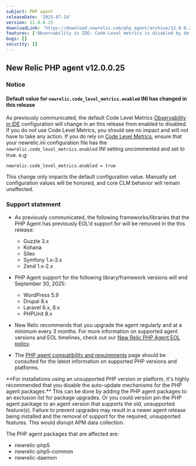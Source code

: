 ```yaml
---
subject: PHP agent
releaseDate: '2025-07-14'
version: 12.0.0.25
downloadLink: 'https://download.newrelic.com/php_agent/archive/12.0.0.25'
features: ['Observability in IDE: Code-Level metrics is disabled by default.', "Removed code for instrumenting Guzzle 3.x", "Removed code for instrumenting Kohana", "Removed code for instrumenting Silex", "Removed code for instrumenting Symfony 1.x-3.x", "Removed code for instrumenting Zend 1.x-2.x"]
bugs: []
security: []
---
```


## New Relic PHP agent v12.0.0.25

### Notice

#### Default value for `newrelic.code_level_metrics.enabled` INI has changed in this release

As previously communicated, the default Code Level Metrics [Observability in IDE](https://docs.newrelic.com/docs/codestream/observability/code-level-metrics/) configuration will change in an this release from enabled to disabled.  If you do not use Code Level Metrics, you should see no impact and will not have to take any action.  If you do rely on [Code Level Metrics](https://docs.newrelic.com/docs/apm/agents/php-agent/features/php-code-level-metrics/), ensure that your newrelic.ini configuration file has the  `newrelic.code_level_metrics.enabled` INI setting uncommented and set to true.
e.g:
```
newrelic.code_level_metrics.enabled = true
```
This change only impacts the default configuration value. Manually set configuration values will be honored, and core CLM behavior will remain unaffected.

### Support statement

* As previously communicated, the following frameworks/libraries that the PHP Agent has previously EOL'd support for will be removed in the this release:

  * Guzzle 3.x
  * Kohana
  * Silex
  * Symfony 1.x-3.x
  * Zend 1.x-2.x

* PHP Agent support for the following library/framework versions will end September 30, 2025:

  * WordPress 5.9
  * Drupal 8.x
  * Laravel 6.x, 8.x
  * PHPUnit 8.x

* New Relic recommends that you upgrade the agent regularly and at a minimum every 3 months. For more information on supported agent versions and EOL timelines, check out our [New Relic PHP Agent EOL policy](https://docs.newrelic.com/docs/apm/agents/php-agent/getting-started/php-agent-eol-policy/).
* The [PHP agent compatibility and requirements](https://docs.newrelic.com/docs/apm/agents/php-agent/getting-started/php-agent-compatibility-requirements/) page should be consulted for the latest information on supported PHP versions and platforms.

<Callout variant="important">
  **For installations using an unsupported PHP version or platform, it's highly recommended that you disable the auto-update mechanisms for the PHP agent packages.** This can be done by adding the PHP agent packages to an exclusion list for package upgrades. Or you could version pin the PHP agent package to an agent version that supports the old, unsupported feature(s). Failure to prevent upgrades may result in a newer agent release being installed and the removal of support for the required, unsupported features. This would disrupt APM data collection.

  The PHP agent packages that are affected are:

  * newrelic-php5
  * newrelic-php5-common
  * newrelic-daemon
</Callout>
